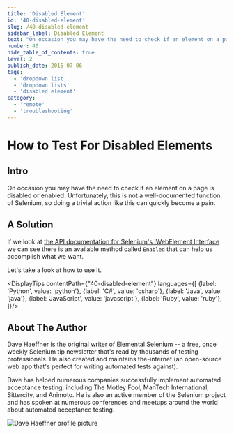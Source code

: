 ```yaml
---
title: 'Disabled Element'
id: '40-disabled-element'
slug: /40-disabled-element
sidebar_label: Disabled Element
text: "On occasion you may have the need to check if an element on a page is disabled or enabled. Unfortunately, this is not a well-documented function of Selenium, so doing a trivial action like this can quickly become a pain."
number: 40
hide_table_of_contents: true
level: 2
publish_date: 2015-07-06
tags:
  - 'dropdown list'
  - 'dropdown lists'
  - 'disabled element'
category:
  - 'remote'
  - 'troubleshooting'
---
```


# How to Test For Disabled Elements

## Intro

On occasion you may have the need to check if an element on a page is disabled or enabled. Unfortunately, this is not
a well-documented function of Selenium, so doing a trivial action like this can quickly become a pain.

## A Solution

If we look at [the API documentation for Selenium's IWebElement Interface](http://seleniumhq.github.io/selenium/docs/api/dotnet/html/T_OpenQA_Selenium_IWebElement.htm) we can see there is an available
method called `Enabled` that can help us accomplish what we want.

Let's take a look at how to use it.



<DisplayTips contentPath={"40-disabled-element"} languages={[
    {label: 'Python', value: 'python'},
    {label: 'C#', value: 'csharp'},
    {label: 'Java', value: 'java'},
    {label: 'JavaScript', value: 'javascript'},
    {label: 'Ruby', value: 'ruby'},
]}/>


## About The Author

Dave Haeffner is the original writer of Elemental Selenium -- a free, once weekly Selenium tip newsletter that's read
by thousands of testing professionals. He also created and maintains the-internet (an open-source web app that's
perfect for writing automated tests against).

Dave has helped numerous companies successfully implement automated acceptance testing; including The Motley Fool,
ManTech International, Sittercity, and Animoto. He is also an active member of the Selenium project and has spoken
at numerous conferences and meetups around the world about automated acceptance testing.

![Dave Haeffner profile picture](/img/authors/dave-haeffner.jpeg#author-img 'a title')

